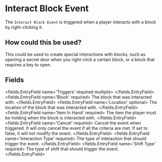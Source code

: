 
# Interact Block Event 

The `Interact Block Event` is triggered when a player interacts with a block by right-clicking it.

## How could this be used?

This could be used to create special interactions with blocks, such as opening a secret door when you right-click a certain block, or a block that requires a key to open.


## Fields

<fields.EntryField name='Triggers' required multiple>
</fields.EntryField>
<fields.EntryField name='Block' required>
     The block that was interacted with.
</fields.EntryField>
<fields.EntryField name='Location' optional>
     The location of the block that was interacted with.
</fields.EntryField>
<fields.EntryField name='Item In Hand' required>
     The item the player must be holding when the block is interacted with.
</fields.EntryField>
<fields.EntryField name='Cancel' required>
     Cancel the event when triggered.
It will only cancel the event if all the criteria are met.
If set to false, it will not modify the event.
</fields.EntryField>
<fields.EntryField name='Interaction Type' required>
     The type of interaction that should trigger the event.
</fields.EntryField>
<fields.EntryField name='Shift Type' required>
     The type of shift that should trigger the event.
</fields.EntryField>
